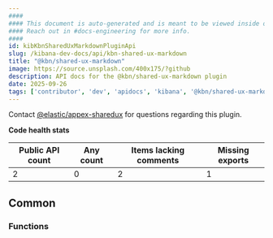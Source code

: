 ```yaml
---
####
#### This document is auto-generated and is meant to be viewed inside our experimental, new docs system.
#### Reach out in #docs-engineering for more info.
####
id: kibKbnSharedUxMarkdownPluginApi
slug: /kibana-dev-docs/api/kbn-shared-ux-markdown
title: "@kbn/shared-ux-markdown"
image: https://source.unsplash.com/400x175/?github
description: API docs for the @kbn/shared-ux-markdown plugin
date: 2025-09-26
tags: ['contributor', 'dev', 'apidocs', 'kibana', '@kbn/shared-ux-markdown']
---
```




Contact [@elastic/appex-sharedux](https://github.com/orgs/elastic/teams/appex-sharedux) for questions regarding this plugin.

**Code health stats**

| Public API count  | Any count | Items lacking comments | Missing exports |
|-------------------|-----------|------------------------|-----------------|
| 2 | 0 | 2 | 1 |

## Common

### Functions
<DocDefinitionList data={kbnSharedUxMarkdownObj.common.functions}/>

